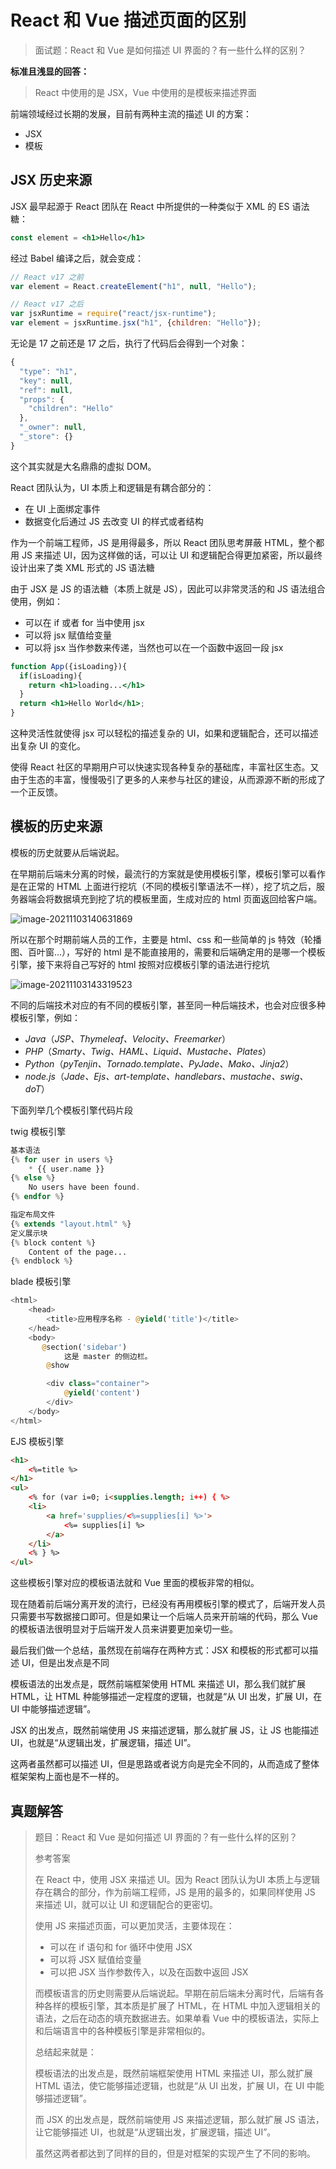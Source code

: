 # React 和 Vue 描述页面的区别

> 面试题：React 和 Vue 是如何描述 UI 界面的？有一些什么样的区别？

**标准且浅显的回答：**

>React 中使用的是 JSX，Vue 中使用的是模板来描述界面



前端领域经过长期的发展，目前有两种主流的描述 UI 的方案：

- JSX
- 模板



## JSX 历史来源

JSX 最早起源于 React 团队在 React 中所提供的一种类似于 XML 的 ES 语法糖：

```jsx
const element = <h1>Hello</h1>
```

经过 Babel 编译之后，就会变成：

```js
// React v17 之前
var element = React.createElement("h1", null, "Hello");

// React v17 之后
var jsxRuntime = require("react/jsx-runtime");
var element = jsxRuntime.jsx("h1", {children: "Hello"});
```

无论是 17 之前还是 17 之后，执行了代码后会得到一个对象：

```js
{
  "type": "h1",
  "key": null,
  "ref": null,
  "props": {
    "children": "Hello"
  },
  "_owner": null,
  "_store": {}
}
```

这个其实就是大名鼎鼎的虚拟 DOM。

React 团队认为，UI 本质上和逻辑是有耦合部分的：

- 在 UI 上面绑定事件
- 数据变化后通过 JS 去改变 UI 的样式或者结构

作为一个前端工程师，JS 是用得最多，所以 React 团队思考屏蔽 HTML，整个都用 JS 来描述 UI，因为这样做的话，可以让 UI 和逻辑配合得更加紧密，所以最终设计出来了类 XML 形式的 JS 语法糖

由于 JSX 是 JS 的语法糖（本质上就是 JS），因此可以非常灵活的和 JS 语法组合使用，例如：

- 可以在 if 或者 for 当中使用 jsx
- 可以将 jsx 赋值给变量
- 可以将 jsx 当作参数来传递，当然也可以在一个函数中返回一段 jsx

```jsx
function App({isLoading}){
  if(isLoading){
    return <h1>loading...</h1>
  }
  return <h1>Hello World</h1>;
}
```

这种灵活性就使得 jsx 可以轻松的描述复杂的 UI，如果和逻辑配合，还可以描述出复杂 UI 的变化。

使得 React 社区的早期用户可以快速实现各种复杂的基础库，丰富社区生态。又由于生态的丰富，慢慢吸引了更多的人来参与社区的建设，从而源源不断的形成了一个正反馈。



## 模板的历史来源

模板的历史就要从后端说起。

在早期前后端未分离的时候，最流行的方案就是使用模板引擎，模板引擎可以看作是在正常的 HTML 上面进行挖坑（不同的模板引擎语法不一样），挖了坑之后，服务器端会将数据填充到挖了坑的模板里面，生成对应的 html 页面返回给客户端。

<img src="https://xiejie-typora.oss-cn-chengdu.aliyuncs.com/2021-11-03-060632.png" alt="image-20211103140631869" />

所以在那个时期前端人员的工作，主要是 html、css 和一些简单的 js 特效（轮播图、百叶窗...），写好的 html 是不能直接用的，需要和后端确定用的是哪一个模板引擎，接下来将自己写好的 html 按照对应模板引擎的语法进行挖坑

<img src="https://xiejie-typora.oss-cn-chengdu.aliyuncs.com/2021-11-03-063319.png" alt="image-20211103143319523" />

不同的后端技术对应的有不同的模板引擎，甚至同一种后端技术，也会对应很多种模板引擎，例如：

- *Java*（*JSP、Thymeleaf、Velocity、Freemarker*）
- *PHP*（*Smarty、Twig、HAML、Liquid、Mustache、Plates*）
- *Python*（*pyTenjin、Tornado.template、PyJade、Mako、Jinja2*）
- *node.js*（*Jade、Ejs、art-template、handlebars、mustache、swig、doT*）

下面列举几个模板引擎代码片段

twig 模板引擎

```php
基本语法
{% for user in users %}
    * {{ user.name }}
{% else %}
    No users have been found.
{% endfor %}

指定布局文件
{% extends "layout.html" %}
定义展示块
{% block content %}
    Content of the page...
{% endblock %}
```

blade 模板引擎

```php
<html>
    <head>
        <title>应用程序名称 - @yield('title')</title>
    </head>
    <body>
       @section('sidebar')
            这是 master 的侧边栏。
        @show

        <div class="container">
            @yield('content')
        </div>
    </body>
</html>
```

EJS 模板引擎

```html
<h1>
    <%=title %>
</h1>
<ul>
    <% for (var i=0; i<supplies.length; i++) { %>
    <li>
        <a href='supplies/<%=supplies[i] %>'>
            <%= supplies[i] %>
        </a>
    </li>
    <% } %>
</ul>
```

这些模板引擎对应的模板语法就和 Vue 里面的模板非常的相似。

现在随着前后端分离开发的流行，已经没有再用模板引擎的模式了，后端开发人员只需要书写数据接口即可。但是如果让一个后端人员来开前端的代码，那么 Vue 的模板语法很明显对于后端开发人员来讲要更加亲切一些。



最后我们做一个总结，虽然现在前端存在两种方式：JSX 和模板的形式都可以描述 UI，但是出发点是不同

模板语法的出发点是，既然前端框架使用 HTML 来描述 UI，那么我们就扩展 HTML，让 HTML 种能够描述一定程度的逻辑，也就是“从 UI 出发，扩展 UI，在 UI 中能够描述逻辑”。

JSX 的出发点，既然前端使用 JS 来描述逻辑，那么就扩展 JS，让 JS 也能描述 UI，也就是“从逻辑出发，扩展逻辑，描述 UI”。

这两者虽然都可以描述 UI，但是思路或者说方向是完全不同的，从而造成了整体框架架构上面也是不一样的。



## 真题解答

> 题目：React 和 Vue 是如何描述 UI 界面的？有一些什么样的区别？
>
> 参考答案
>
> 在 React 中，使用 JSX 来描述 UI。因为 React 团队认为UI 本质上与逻辑存在耦合的部分，作为前端工程师，JS 是用的最多的，如果同样使用 JS 来描述 UI，就可以让 UI 和逻辑配合的更密切。
>
> 使用 JS 来描述页面，可以更加灵活，主要体现在：
>
> - 可以在 if 语句和 for 循环中使用 JSX
> - 可以将 JSX 赋值给变量
> - 可以把 JSX 当作参数传入，以及在函数中返回 JSX
>
> 而模板语言的历史则需要从后端说起。早期在前后端未分离时代，后端有各种各样的模板引擎，其本质是扩展了 HTML，在 HTML 中加入逻辑相关的语法，之后在动态的填充数据进去。如果单看 Vue 中的模板语法，实际上和后端语言中的各种模板引擎是非常相似的。
>
> 总结起来就是：
>
> 模板语法的出发点是，既然前端框架使用 HTML 来描述 UI，那么就扩展 HTML 语法，使它能够描述逻辑，也就是“从 UI 出发，扩展 UI，在 UI 中能够描述逻辑”。
>
> 而 JSX 的出发点是，既然前端使用 JS 来描述逻辑，那么就扩展 JS 语法，让它能够描述 UI，也就是“从逻辑出发，扩展逻辑，描述 UI”。
>
> 虽然这两者都达到了同样的目的，但是对框架的实现产生了不同的影响。